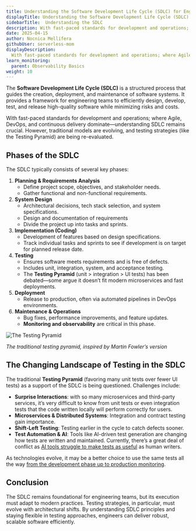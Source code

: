 ```yaml
---
title: Understanding the Software Development Life Cycle (SDLC) for Engineers
displayTitle: Understanding the Software Development Life Cycle (SDLC)
sidebarTitle:  Understanding the SDLC
description: With fast-paced standards for development and operations; where Agile, DevOps, and continuous delivery dominate—understanding SDLC remains crucial.
date: 2025-04-15
author: Nocnica Mellifera
githubUser: serverless-mom
displayDescription: 
  With fast-paced standards for development and operations; where Agile, DevOps, and continuous delivery dominate—understanding SDLC remains crucial.
learn_monitoring:
  parent: Observability Basics
weight: 10
---
```


The **Software Development Life Cycle (SDLC)** is a structured process that guides the creation, deployment, and maintenance of software systems. It provides a framework for engineering teams to efficiently design, develop, test, and release high-quality software while minimizing risks and costs.

With fast-paced standards for development and operations; where Agile, DevOps, and continuous delivery dominate—understanding SDLC remains crucial. However, traditional models are evolving, and testing strategies (like the Testing Pyramid) are being re-evaluated.

## **Phases of the SDLC**

The SDLC typically consists of several key phases:

1. **Planning & Requirements Analysis**
    - Define project scope, objectives, and stakeholder needs.
    - Gather functional and non-functional requirements.
2. **System Design**
    - Architectural decisions, tech stack selection, and system specifications.
    - Design and documentation of requirements
    - Divide the project up into tasks and sprints.
3. **Implementation (Coding)**
    - Development of features based on design specifications.
    - Track individual tasks and sprints to see if development is on target for planned release date.
4. **Testing**
    - Ensures software meets requirements and is free of defects.
    - Includes unit, integration, system, and acceptance testing.
    - The **Testing Pyramid** (unit > integration > UI tests) has been debated—some argue it doesn’t fit modern microservices and fast deployments.
5. **Deployment**
    - Release to production, often via automated pipelines in DevOps environments.
6. **Maintenance & Operations**
    - Bug fixes, performance improvements, and feature updates.
    - **Monitoring and observability** are critical in this phase.

![The Testing Pyramid](/images/learn/images/testing-pyramid.png)

*The traditional testing pyramid, inspired by Martin Fowler’s version*

## **The Changing Landscape of Testing in the SDLC**

The traditional **Testing Pyramid** (favoring many unit tests over fewer UI tests) as a support of the SDLC is being questioned. Challenges include:

- **Surprise Interactions**: with so many microservices and third-party services, it’s very difficult to know from unit tests or even integration tests that the code written locally will perform correctly for users.
- **Microservices & Distributed Systems**: Integration and contract testing gain importance.
- **Shift-Left Testing**: Testing earlier in the cycle to catch defects sooner.
- **Test Automation & AI**: Tools like AI-driven test generation are changing how tests are written and maintained. Currently, there’s a great deal of conflict as [AI tools struggle to make tests as useful](https://www.youtube.com/watch?v=XI8Q_Yx1vqk) as human writers.

As technologies evolve, it may be a better choice to use the same tests all the way [from the development phase up to production monitoring](https://www.checklyhq.com/guides/sdlc-monitoring/).

## **Conclusion**

The SDLC remains foundational for engineering teams, but its execution must adapt to modern practices. Testing strategies, in particular, must evolve with architectural shifts. By understanding SDLC principles and staying flexible in testing approaches, engineers can deliver robust, scalable software efficiently.